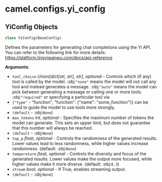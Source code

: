 <a id="camel.configs.yi_config"></a>

# camel.configs.yi\_config

<a id="camel.configs.yi_config.YiConfig"></a>

## YiConfig Objects

```python
class YiConfig(BaseConfig)
```

Defines the parameters for generating chat completions using the
Yi API. You can refer to the following link for more details:
https://platform.lingyiwanwu.com/docs/api-reference

**Arguments**:

- `tool_choice` _Union[dict[str, str], str], optional_ - Controls which (if
  any) tool is called by the model. :obj:`"none"` means the model
  will not call any tool and instead generates a message.
  :obj:`"auto"` means the model can pick between generating a
  message or calling one or more tools. :obj:`"required"` or
  specifying a particular tool via
- `{"type"` - "function", "function": {"name": "some_function"}}
  can be used to guide the model to use tools more strongly.
- `(default` - :obj:`None`)
- `max_tokens` _int, optional_ - Specifies the maximum number of tokens
  the model can generate. This sets an upper limit, but does not
  guarantee that this number will always be reached.
- `(default` - :obj:`None`)
- `top_p` _float, optional_ - Controls the randomness of the generated
  results. Lower values lead to less randomness, while higher
  values increase randomness. (default: :obj:`None`)
- `temperature` _float, optional_ - Controls the diversity and focus of
  the generated results. Lower values make the output more focused,
  while higher values make it more diverse. (default: :obj:`0.3`)
- `stream` _bool, optional_ - If True, enables streaming output.
- `(default` - :obj:`None`)

